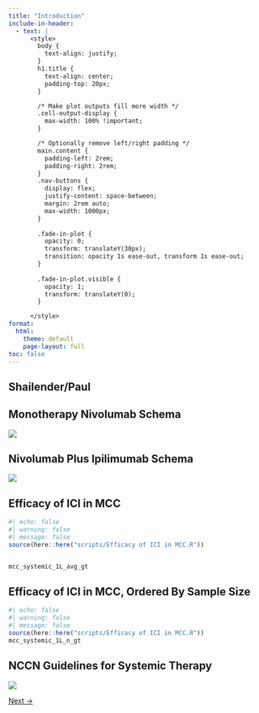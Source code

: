 ```yaml
---
title: "Introduction"
include-in-header: 
  - text: |
      <style>
        body {
          text-align: justify;
        }
        h1.title {
          text-align: center;
          padding-top: 20px;
        }

        /* Make plot outputs fill more width */
        .cell-output-display {
          max-width: 100% !important;
        }

        /* Optionally remove left/right padding */
        main.content {
          padding-left: 2rem;
          padding-right: 2rem;
        }
        .nav-buttons {
          display: flex;
          justify-content: space-between;
          margin: 2rem auto;
          max-width: 1000px;
        }
        
        .fade-in-plot {
          opacity: 0;
          transform: translateY(30px);
          transition: opacity 1s ease-out, transform 1s ease-out;
        }
        
        .fade-in-plot.visible {
          opacity: 1;
          transform: translateY(0);
        }

      </style>
format:
  html:
    theme: default
    page-layout: full
toc: false
---
```



## Shailender/Paul

::: {.callout-note appearance="minimal" collapse="true"}

## Monotherapy Nivolumab Schema

![](../../img/schema_monotherapy_cohort.jpg)

:::

::: {.callout-note appearance="minimal" collapse="true"}

## Nivolumab Plus Ipilimumab Schema

![](../../img/schema_ipi_nivo_cohort.jpg)

:::

::: {.callout-note appearance="minimal" collapse="true"}

## Efficacy of ICI in MCC

```r
#| echo: false
#| warning: false
#| message: false
source(here::here("scripts/Efficacy of ICI in MCC.R"))


mcc_systemic_1L_avg_gt 

```

:::

::: {.callout-note appearance="minimal" collapse="true"}

## Efficacy of ICI in MCC, Ordered By Sample Size

```r
#| echo: false 
#| warning: false 
#| message: false 
source(here::here("scripts/Efficacy of ICI in MCC.R")) 
mcc_systemic_1L_n_gt 
``` 

:::

::: {.callout-note appearance="minimal" collapse="true"}

## NCCN Guidelines for Systemic Therapy

![](../../img/NCCN_systemic_therapy.png)

:::




<!-- Navigation Button --> 
<div class="nav-buttons"> <a href="../Table_1/" class="btn btn-primary">Next →</a> 

</div> 

<!-- JavaScript to handle scroll and click -->


<script>
  document.addEventListener("DOMContentLoaded", () => {
    // Scroll-based fade-in
    const observer = new IntersectionObserver((entries) => {
      entries.forEach(entry => {
        if (entry.isIntersecting) {
          entry.target.classList.add("visible");
        }
      });
    }, { threshold: 0.1 });

    document.querySelectorAll('.fade-in-plot').forEach(el => observer.observe(el));

    // Click-to-show functionality
    document.getElementById('show-plot-btn-1').addEventListener('click', function () {
      document.getElementById('hidden-plot-1').style.display = 'block';
      this.style.display = 'none';
    });

    document.getElementById('show-plot-btn-2').addEventListener('click', function () {
      document.getElementById('hidden-plot-2').style.display = 'block';
      this.style.display = 'none';
    });
  });
</script>

